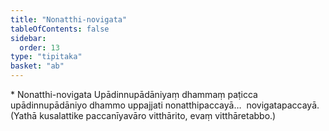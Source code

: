 ```yaml
---
title: "Nonatthi-novigata"
tableOfContents: false
sidebar:
  order: 13
type: "tipitaka"
basket: "ab"
---
```



<DynamicBreadcrumb />

<Paragraph type="center">
* Nonatthi-novigata
</Paragraph>

<Division number="25">

<Paragraph number="2509">
Upādinnupādāniyaṃ dhammaṃ paṭicca upādinnupādāniyo dhammo uppajjati nonatthipaccayā…  novigatapaccayā.
</Paragraph>

<Paragraph number="2510">
(Yathā kusalattike paccanīyavāro vitthārito, evaṃ vitthāretabbo.)
</Paragraph>
</Division>
